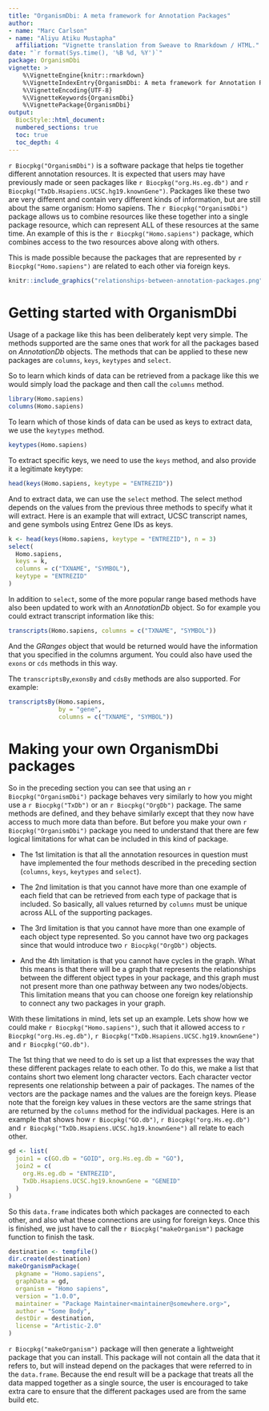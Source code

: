 ```yaml
---
title: "OrganismDbi: A meta framework for Annotation Packages"
author:
- name: "Marc Carlson"
- name: "Aliyu Atiku Mustapha"
  affiliation: "Vignette translation from Sweave to Rmarkdown / HTML."
date: "`r format(Sys.time(), '%B %d, %Y')`"
package: OrganismDbi
vignette: >
    %\VignetteEngine{knitr::rmarkdown}
    %\VignetteIndexEntry{OrganismDbi: A meta framework for Annotation Packages}
    %\VignetteEncoding{UTF-8}
    %\VignetteKeywords{OrganismDbi}
    %\VignettePackage{OrganismDbi}
output:
  BiocStyle::html_document:
  numbered_sections: true
  toc: true
  toc_depth: 4
---
```


`r Biocpkg("OrganismDbi")` is a software package that helps tie together
different annotation resources. It is expected that users may have previously
made or seen packages like `r Biocpkg("org.Hs.eg.db")` and 
`r Biocpkg("TxDb.Hsapiens.UCSC.hg19.knownGene")`. Packages like these two are very
different and contain very different kinds of information, but are still about
the same organism: Homo sapiens. The `r Biocpkg("OrganismDbi")` package allows
us to combine resources like these together into a single package resource,
which can represent ALL of these resources at the same time. An example of this
is the `r Biocpkg("Homo.sapiens")` package, which combines access to the two
resources above along with others.

This is made possible because the packages that are represented by 
`r Biocpkg("Homo.sapiens")`
are related to each other via foreign keys.

```r
knitr::include_graphics("relationships-between-annotation-packages.png")
```

#   Getting started with OrganismDbi

Usage of a package like this has been deliberately kept very simple. The methods
supported are the same ones that work for all the packages based on
*AnnotationDb* objects. The methods that can be applied to these new packages
are `columns`, `keys`, `keytypes` and `select`. 

So to learn which kinds of data can be retrieved from a package like this we
would simply load the package and then call the `columns` method.

```r
library(Homo.sapiens)
columns(Homo.sapiens)
```

To learn which of those kinds of data can be used as keys to extract data, we
use the `keytypes` method.

```r
keytypes(Homo.sapiens)
```

To extract specific keys, we need to use the `keys` method, and also provide it
a legitimate keytype:

```r
head(keys(Homo.sapiens, keytype = "ENTREZID"))
```

And to extract data, we can use the `select` method. The select method depends
on the values from the previous three methods to specify what it will extract.
Here is an example that will extract, UCSC transcript names, and gene symbols
using Entrez Gene IDs as keys.

```r
k <- head(keys(Homo.sapiens, keytype = "ENTREZID"), n = 3)
select(
  Homo.sapiens,
  keys = k,
  columns = c("TXNAME", "SYMBOL"),
  keytype = "ENTREZID"
)
```

In addition to `select`, some of the more popular range based methods have also
been updated to work with an *AnnotationDb* object. So for example you could
extract transcript information like this:

```r
transcripts(Homo.sapiens, columns = c("TXNAME", "SYMBOL"))
```

And the *GRanges* object that would be returned would have the information that
you specified in the columns argument. You could also have used the `exons` or
`cds` methods in this way.

The `transcriptsBy`,`exonsBy` and `cdsBy` methods are also supported. For
example:

```r
transcriptsBy(Homo.sapiens,
              by = "gene",
              columns = c("TXNAME", "SYMBOL"))
```

#   Making your own OrganismDbi packages

So in the preceding section you can see that using an 
`r Biocpkg("OrganismDbi")`
package behaves very similarly to how you might use a `r Biocpkg("TxDb")` or an
`r Biocpkg("OrgDb")` package. The same methods are defined, and they behave
similarly except that they now have access to much more data than before. But
before you make your own `r Biocpkg("OrganismDbi")` package you need to
understand that there are few logical limitations for what can be included in
this kind of package.

* The 1st limitation is that all the annotation resources in question must
have implemented the four methods described in the preceding section (`columns`,
`keys`, `keytypes` and `select`).

* The 2nd limitation is that you cannot have more than one example
of each field that can be retrieved from each type of package that is included.
So basically, all values returned by `columns` must be unique across ALL of the
supporting packages.

* The 3rd limitation is that you cannot have more than one example of
each object type represented. So you cannot have two org packages since that
would introduce two `r Biocpkg("OrgDb")` objects.

* And the 4th limitation is that you cannot have cycles in the graph.
What this means is that there will be a graph that represents the relationships
between the different object types in your package, and this graph must not
present more than one pathway between any two nodes/objects. This limitation
means that you can choose one foreign key relationship to connect any two
packages in your graph.

With these limitations in mind, lets set up an example. Lets show how we could
make `r Biocpkg("Homo.sapiens")`, such that it allowed access to 
`r Biocpkg("org.Hs.eg.db")`,
`r Biocpkg("TxDb.Hsapiens.UCSC.hg19.knownGene")` and 
`r Biocpkg("GO.db")`.

The 1st thing that we need to do is set up a list that expresses the way that
these different packages relate to each other. To do this, we make a list that
contains short two element long character vectors. Each character vector
represents one relationship between a pair of packages. The names of the vectors
are the package names and the values are the foreign keys. Please note that the
foreign key values in these vectors are the same strings that are returned by
the `columns` method for the individual packages. Here is an example that shows
how `r Biocpkg("GO.db")`, `r Biocpkg("org.Hs.eg.db")` and 
`r Biocpkg("TxDb.Hsapiens.UCSC.hg19.knownGene")` all relate to each
other.

```r
gd <- list(
  join1 = c(GO.db = "GOID", org.Hs.eg.db = "GO"),
  join2 = c(
    org.Hs.eg.db = "ENTREZID",
    TxDb.Hsapiens.UCSC.hg19.knownGene = "GENEID"
  )
)
```

So this `data.frame` indicates both which packages are connected to each other,
and also what these connections are using for foreign keys. Once this is
finished, we just have to call the `r Biocpkg("makeOrganism")` package function
to finish the task.

```r
destination <- tempfile()
dir.create(destination)
makeOrganismPackage(
  pkgname = "Homo.sapiens",
  graphData = gd,
  organism = "Homo sapiens",
  version = "1.0.0",
  maintainer = "Package Maintainer<maintainer@somewhere.org>",
  author = "Some Body",
  destDir = destination,
  license = "Artistic-2.0"
)
```

`r Biocpkg("makeOrganism")` package will then generate a lightweight package
that you can install. This package will not contain all the data that it refers
to, but will instead depend on the packages that were referred to in the
`data.frame`. Because the end result will be a package that treats all the data
mapped together as a single source, the user is encouraged to take extra care to
ensure that the different packages used are from the same build etc.